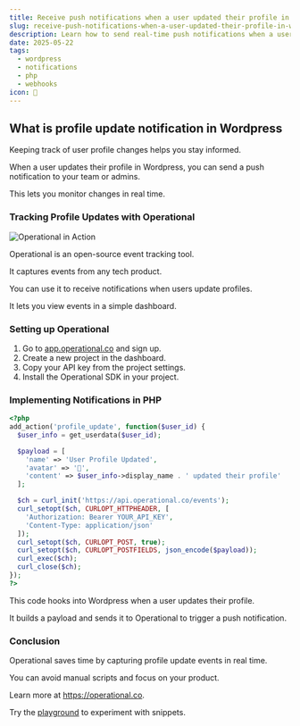 ```yaml
---
title: Receive push notifications when a user updated their profile in Wordpress
slug: receive-push-notifications-when-a-user-updated-their-profile-in-wordpress
description: Learn how to send real-time push notifications when a user updates their Wordpress profile using Operational.
date: 2025-05-22
tags:
  - wordpress
  - notifications
  - php
  - webhooks
icon: 🔔
---
```


## What is profile update notification in Wordpress

Keeping track of user profile changes helps you stay informed.

When a user updates their profile in Wordpress, you can send a push notification to your team or admins.

This lets you monitor changes in real time.

### Tracking Profile Updates with Operational

![Operational in Action](https://operational.co/images/misc/ops-usage2.jpg)

Operational is an open-source event tracking tool.

It captures events from any tech product.

You can use it to receive notifications when users update profiles.

It lets you view events in a simple dashboard.

### Setting up Operational

1. Go to [app.operational.co](https://app.operational.co) and sign up.
2. Create a new project in the dashboard.
3. Copy your API key from the project settings.
4. Install the Operational SDK in your project.

### Implementing Notifications in PHP

```php
<?php
add_action('profile_update', function($user_id) {
  $user_info = get_userdata($user_id);

  $payload = [
    'name' => 'User Profile Updated',
    'avatar' => '🔄',
    'content' => $user_info->display_name . ' updated their profile'
  ];

  $ch = curl_init('https://api.operational.co/events');
  curl_setopt($ch, CURLOPT_HTTPHEADER, [
    'Authorization: Bearer YOUR_API_KEY',
    'Content-Type: application/json'
  ]);
  curl_setopt($ch, CURLOPT_POST, true);
  curl_setopt($ch, CURLOPT_POSTFIELDS, json_encode($payload));
  curl_exec($ch);
  curl_close($ch);
});
?>
```

This code hooks into Wordpress when a user updates their profile.

It builds a payload and sends it to Operational to trigger a push notification.

### Conclusion

Operational saves time by capturing profile update events in real time.

You can avoid manual scripts and focus on your product.

Learn more at https://operational.co.

Try the [playground](https://operational.co/playground) to experiment with snippets.